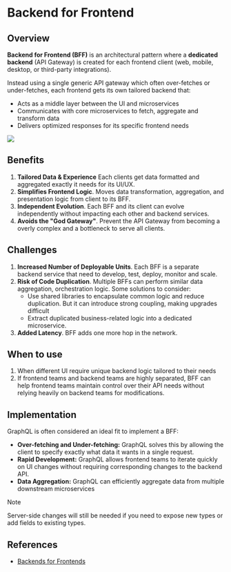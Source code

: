 # Backend for Frontend

## Overview

**Backend for Frontend (BFF)** is an architectural pattern where a **dedicated backend** (API Gateway) is created for each frontend client (web, mobile, desktop, or third-party integrations).

Instead using a single generic API gateway which often over-fetches or under-fetches, each frontend gets its own tailored backend that:
- Acts as a middle layer between the UI and microservices
- Communicates with core microservices to fetch, aggregate and transform data
- Delivers optimized responses for its specific frontend needs

![](https://blogger.googleusercontent.com/img/b/R29vZ2xl/AVvXsEj_FCcZAAtIN2J-RiKpVXPaaLxd3l4GKDHKGS4Yxn1PdSpfwNDtQthqxMgfePOE0UnNXtUT98CJh4yp6ybgSc0HsM_iH0fyiOnPy3d7w8RIjQi5q3RgRYtAXnuN5p-HZwZxkVVKyDivmx0L7WvdWe-7C_RbSEXasK-lEv4VBhmlV7ZLfKgWcPwIXbIn/s1600/2u3blbb30l6540amgwd4.webp)


## Benefits

1. **Tailored Data & Experience** Each clients get data formatted and aggregated exactly it needs for its UI/UX.
2. **Simplifies Frontend Logic**. Moves data transformation, aggregation, and presentation logic from client to its BFF.
3. **Independent Evolution**. Each BFF and its client can evolve independently without impacting each other and backend services.
4. **Avoids the "God Gateway"**. Prevent the API Gateway from becoming a overly complex and a bottleneck to serve all clients.


## Challenges

1. **Increased Number of Deployable Units**. Each BFF is a separate backend service that need to develop, test, deploy, monitor and scale.
2. **Risk of Code Duplication**. Multiple BFFs can perform similar data aggregation, orchestration logic. Some solutions to consider:
   - Use shared libraries to encapsulate common logic and reduce duplication. But it can introduce strong coupling, making upgrades difficult
   - Extract duplicated business-related logic into a dedicated microservice.
3. **Added Latency**. BFF adds one more hop in the network.


## When to use

1. When different UI require unique backend logic tailored to their needs
2. If frontend teams and backend teams are highly separated, BFF can help frontend teams maintain control over their API needs without relying heavily on backend teams for modifications.


## Implementation

GraphQL is often considered an ideal fit to implement a BFF:
- **Over-fetching and Under-fetching:** GraphQL solves this by allowing the client to specify exactly what data it wants in a single request.
- **Rapid Development:** GraphQL allows frontend teams to iterate quickly on UI changes without requiring corresponding changes to the backend API.
- **Data Aggregation:** GraphQL can efficiently aggregate data from multiple downstream microservices

> [!NOTE]
> Server-side changes will still be needed if you need to expose new types or add fields to existing types.


## References

- [Backends for Frontends](https://learn.microsoft.com/en-us/azure/architecture/patterns/backends-for-frontends)
